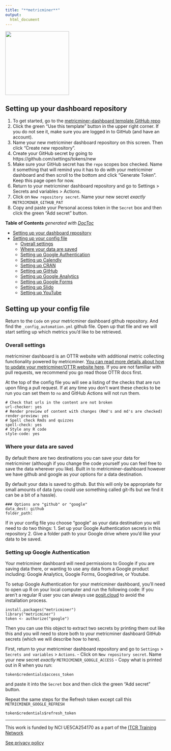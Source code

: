 ```yaml
---
title: "**metricminer**"
output:
  html_document
---
```


<img src = "resources/images/metricminer-gnome.png" width = 200>

## Setting up your dashboard repository

1. To get started, go to the [metricminer-dashboard template GitHub repo](https://github.com/ottrproject/metricminer-dashboard)
2. Click the green "Use this template" button in the upper right corner. If you do not see it, make sure you are logged in to GitHub (and have an account).
3. Name your new metricminer dashboard repository on this screen. Then click "Create new repository".
4. Create your GitHub secret by going to https://github.com/settings/tokens/new
5. Make sure your GitHub secret has the `repo` scopes box checked. Name it something that will remind you it has to do with your metricminer dashboard and then scroll to the bottom and click "Generate Token". Keep this page open for now.
6. Return to your metricminer dashboard repository and go to Settings > Secrets and variables > Actions.
7. Click on `New repository secret`. Name your new secret *exactly* `METRICMINER_GITHUB_PAT`
8. Copy and paste your Personal access token in the `Secret` box and then click the green "Add secret" button.


<!-- START doctoc generated TOC please keep comment here to allow auto update -->
<!-- DON'T EDIT THIS SECTION, INSTEAD RE-RUN doctoc TO UPDATE -->
**Table of Contents**  *generated with [DocToc](https://github.com/thlorenz/doctoc)*

  - [Setting up your dashboard repository](#setting-up-your-dashboard-repository)
  - [Setting up your config file](#setting-up-your-config-file)
    - [Overall settings](#overall-settings)
    - [Where your data are saved](#where-your-data-are-saved)
    - [Setting up Google Authentication](#setting-up-google-authentication)
    - [Setting up Calendly](#setting-up-calendly)
    - [Setting up CRAN](#setting-up-cran)
    - [Setting up GitHub](#setting-up-github)
    - [Setting up Google Analytics](#setting-up-google-analytics)
    - [Setting up Google Forms](#setting-up-google-forms)
    - [Setting up Slido](#setting-up-slido)
    - [Setting up YouTube](#setting-up-youtube)

<!-- END doctoc generated TOC please keep comment here to allow auto update -->

## Setting up your config file

Return to the `Code` on your metricminer dashboard github repository. And find the `_config_automation.yml` github file. Open up that file and we will start setting up which metrics you'd like to be retrieved.

### Overall settings

metricminer dashboard is an OTTR website with additional metric collecting functionality powered by metricminer.
[You can read more details about how to update your metricminer/OTTR website here](https://www.ottrproject.org/editing_website.html). If you are not familiar with pull requests, we recommend you go read those OTTR docs first.

At the top of the config file you will see a listing of the checks that are run upon filing a pull request. If at any time you don't want these checks to be run you can set them to `no` and GitHub Actions will not run them.
```
# Check that urls in the content are not broken
url-checker: yes
# Render preview of content with changes (Rmd's and md's are checked)
render-preview: yes
# Spell check Rmds and quizzes
spell-check: yes
# Style any R code
style-code: yes
```

### Where your data are saved

By default there are two destinations you can save your data for metricminer (although if you change the code yourself you can feel free to save the data wherever you like).
Built in to metricminer-dashboard however we have github and google as  your options for a data destination.

By default your data is saved to github. But this will only be appropriate for small amounts of data (you could use something called git-lfs but we find it can be a bit of a hassle).
```
### Options are "github" or "google"
data_dest: github
folder_path:
```
If in your config file you choose "google" as your data destination you will need to do two things:
1. Set up your Google Authentication secrets in this repository
2. Give a folder path to your Google drive where you'd like your data to be saved.

### Setting up Google Authentication

Your metricminer dashboard will need permissions to Google if you are saving data there, or wanting to use any data from a Google product including: Google Analytics, Google Forms, Googledrive, or Youtube. 

To setup Google Authentication for your metricminer dashboard, you'll need to open up R on your local computer and run the following code:
If you aren't a regular R user you can always use [posit.cloud](https://posit.cloud/) to avoid the installation process. 

```
install.packages("metricminer")
library("metricminer")
token <- authorize("google")
```
Then you can use this object to extract two secrets by printing them out like this and you will need to store both to your metricminer dashboard GitHub secrets (which we will describe how to here).

First, return to your metricminer dashboard repository and go to `Settings` > `Secrets and variables` > `Actions`.
- Click on `New repository secret`. Name your new secret *exactly* `METRICMINER_GOOGLE_ACCESS`
- Copy what is printed out in R when you run:
```
token$credentials$access_token
```
and paste it into the `Secret` box and then click the green "Add secret" button.

Repeat the same steps for the Refresh token except call this `METRICMINER_GOOGLE_REFRESH`
```
token$credentials$refresh_token
```

---
This work is funded by NCI UE5CA254170 as a part of the [ITCR Training Network](https://www.itcrtraining.org/)

<!-- Google tag (gtag.js) -->
<script async src="https://www.googletagmanager.com/gtag/js?id=G-951TGMSPH7"></script>
<script>
  window.dataLayer = window.dataLayer || [];
  function gtag(){dataLayer.push(arguments);}
  gtag('js', new Date());

  gtag('config', 'G-951TGMSPH7');
</script>

[See privacy policy](https://www.metricminer.org/privacypolicy.html)
